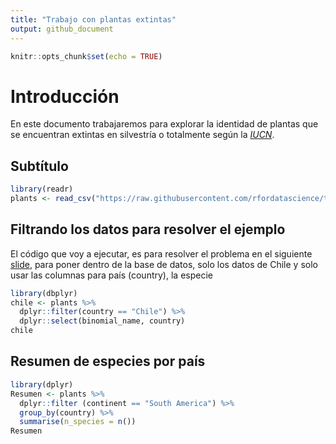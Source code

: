 ```yaml
---
title: "Trabajo con plantas extintas"
output: github_document
---
```


```r
knitr::opts_chunk$set(echo = TRUE)
```

# Introducción 

En este documento trabajaremos para explorar la identidad de plantas que se encuentran extintas en silvestría o totalmente según la [*IUCN*]( https://www.iucnredlist.org/). 

## Subtítulo 

```r
library(readr)
plants <- read_csv("https://raw.githubusercontent.com/rfordatascience/tidytuesday/master/data/2020/2020-08-18/plants.csv")
```

## Filtrando los datos para resolver el ejemplo

El código que voy a ejecutar, es para resolver el problema en el siguiente [slide](https://derek-corcoran-barrios.github.io/CursoProgrPres/Clase2/Clase2InvestigacionReproducible.html#29), para poner dentro de la base de datos, solo los datos de Chile y solo usar las columnas para país (country), la especie 

```r
library(dbplyr)
chile <- plants %>% 
  dplyr::filter(country == "Chile") %>% 
  dplyr::select(binomial_name, country)
chile

```

## Resumen de especies por país 

```r
library(dplyr)
Resumen <- plants %>% 
  dplyr::filter (continent == "South America") %>%
  group_by(country) %>% 
  summarise(n_species = n())
Resumen 
```

